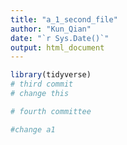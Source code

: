 ```yaml
---
title: "a_1_second_file"
author: "Kun_Qian"
date: "`r Sys.Date()`"
output: html_document
---
```

```r
library(tidyverse)
# third commit
# change this

# fourth committee

#change a1 
```

